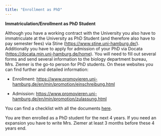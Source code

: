 ```yaml
---
title: "Enrollment as PhD"
---
```


**Immatriculation/Enrollment as PhD Student**

Although you have a working contract with the University you also have to immatriculate at the University as PhD Student (and therefore also have to pay semester fees) via Stine (<https://www.stine.uni-hamburg.de/>). Additionally you have to apply for admission of your PhD via Docata (<https://docata.min.uni-hamburg.de/home>). You will need to fill out several forms and send several information to the biology department bureau, Mrs. Ziemer is the go-to person for PhD students. On these websites you can find further and detailed information:

-   Enrollment: <https://www.promovieren.uni-hamburg.de/en/min/promotion/einschreibung.html>

-   Admission: <https://www.promovieren.uni-hamburg.de/en/min/promotion/zulassung.html>

You can find a checklist with all the documents [here](checklists.qmd).

You are then enrolled as a PhD student for the next 4 years. If you need an expansion you have to write Mrs. Ziemer at least 3 months before these 4 years end.

\
